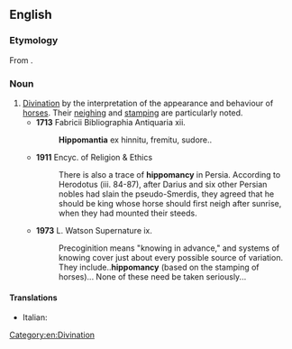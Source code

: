 ==English==

===Etymology===
From {{confix|en|hippo|mancy}}.

===Noun===
{{en-noun|-}}

# [[divination|Divination]] by the interpretation of the appearance and behaviour of [[horse]]s. Their [[neigh]]ing and [[stamp]]ing are particularly noted.
#* '''1713''' Fabricii Bibliographia Antiquaria xii.
#*: '''Hippomantia''' ex hinnitu, fremitu, sudore..
#* '''1911''' Encyc. of Religion & Ethics
#*: There is also a trace of '''hippomancy''' in Persia. According to Herodotus (iii. 84-87), after Darius and six other Persian nobles had slain the pseudo-Smerdis, they agreed that he should be king whose horse should first neigh after sunrise, when they had mounted their steeds.
#* '''1973''' L. Watson Supernature ix.
#*: Precoginition means "knowing in advance," and systems of knowing cover just about every possible source of variation. They include..'''hippomancy''' (based on the stamping of horses)... None of these need be taken seriously...

====Translations====
* Italian: {{t|it|ippomanzia}}

[[Category:en:Divination]]